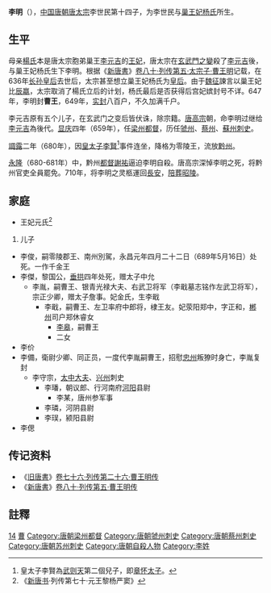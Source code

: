 {{otheruses|李明}}
{{東亞男性歷史人物
|名稱 =零陵王
|身份 =
|國家 =
|時代 =
|主君 =
|屆數 =
|最高職務 =
|前任 = 
|繼任 = 
|圖片名稱 =
|圖片大小 =
|圖片說明 =
|氏 =
|姓 =
|穆坤= <!--清代八旗满洲人物专用-->
|名 =
|姓名 =李明
|羅馬拼音 =
|假名 = <!--日本、琉球人用-->
|諺文 = <!--朝鮮、韓國人用-->
|字 =
|號=
|名乘 = <!--琉球士族用-->
|職官 =
|勛官 =
|散階 =
|軍號 =
|位階 =
|比秩 =
|功臣號 =
|封爵 =曹王→零陵郡王
|封號 =
|御稱號 = <!--日本皇族之稱號-->
|宮號1 = <!--日本皇族之宮號-->
|宮號2 = <!--朝鮮王族之宮號-->
|封地 =
|神號 =
|尊號 =
|族裔 = 
|信仰 = <!--指的是宗教信仰-->
|旗籍 = <!--清代八旗人物专用-->
|氏族 =
|籍貫 =
|本貫 = <!--朝鮮人用-->
|世居地= <!--清代八旗人物专用-->
|世居地/穆坤= <!--专门用于清代八旗满洲人物世居地和穆坤相同时-->
|祖籍 =
|本籍 =
|出身地 =
|府邸 =
|世系 = 
|初名 =
|乳名 = <!--日本、朝鮮、琉球以外人物用-->
|幼名 = <!--日本人用-->
|兒名 = <!--朝鮮人用-->
|童名 = <!--琉球人用-->
|小字 =
|別名 =
|法號 =
|院號 =
|其他名號 =
|出生日期 =
|出生地點 =
|婚年 =
|逝世日期 =682年 
|逝世地點 =
|在位年代 =
|廟號 =
|諡號 =恭
|墓葬 =
|祠廟 =
|父親 =[[唐太宗|唐太宗]]
|嫡母 =
|母親 =[[巢王妃杨氏|巢王妃杨氏]]
|繼父=
|繼母=
|養父=
|養母=
|猶父= <!--日本人用-->
|烏帽子親= <!--日本人、琉球人用-->
|元配 =
|正室 =
|妻 =元氏
|繼室 =
|平妻 =
|側室 =
|元配之父 =
|元配之嫡母 =
|元配之母 =
|正室之父 =
|正室之嫡母 =
|正室之母 =
|妻之父 =
|妻之嫡母 =
|妻之母 =
|繼室之父 =
|繼室之嫡母 =
|繼室之母 =
|平妻之父 =
|平妻之嫡母 =
|平妻之母 =
|兄弟 =
|姊妹 =
|嫡兄弟 =
|嫡姊妹 =
|庶兄弟 =
|庶姊妹 =
|同胞兄弟 =
|同胞姊妹 =
|異母兄弟 =
|異母姊妹 =
|異父兄弟 =
|異父姊妹 =
|繼兄弟 =
|繼姊妹 =
|子 =李俊、李杰、李价、李备、李偲
|女 =
|嫡子 =
|嫡女 =
|庶子 =
|庶女 =
|養子 =
|養女 =
|猶子 = <!--日本人用-->
|婿養子 = <!--日本人用-->
|烏帽子子 = <!--日本人用-->
|繼子 =
|繼女 =
|其他親屬 =
|出身 = <!---此处指科举出身--->
|功名 = 
|經歷 = 
|著作 =
|注釋 =
|實錄ID = <!--指http://sillok.history.go.kr/中的個人頁，只需填入ID，如「http://sillok.history.go.kr/manInfo/popManDetail.do?manId=M_0001900」中的「M_0001900」-->
}}
'''李明'''（{{bd|640年代||680年代|catIdx=L}}），[[中国|中国]][[唐朝|唐朝]][[唐太宗|唐太宗]]李世民第十四子，为李世民与[[巢王妃杨氏|巢王妃杨氏]]所生。

== 生平 ==
母亲[[巢王妃杨氏|楊氏]]本是唐太宗胞弟巢王[[李元吉|李元吉]]的[[王妃|王妃]]，唐太宗在[[玄武門之變|玄武門之變]]殺了[[李元吉|李元吉]]後，与巢王妃杨氏生下李明。根据《[[新唐書|新唐書]]》[[s:新唐书/卷80|卷八十·列传第五·太宗子·曹王明]]记载，在636年[[长孙皇后|长孙皇后]]去世后，太宗甚至想立巢王妃杨氏为[[皇后|皇后]]。由于[[魏征|魏征]]諫言以巢王妃比[[辰嬴|辰嬴]]，太宗取消了楊氏立后的计划，杨氏最后是否获得后宫妃嫔封号不详。647年，李明封'''曹王'''，649年，[[实封|实封]]八百户，不久加满千户。

李元吉原有五个儿子，在玄武门之变后皆伏诛，除宗籍。[[唐高宗|唐高宗]]朝，命李明过继给[[李元吉|李元吉]]為後代。[[显庆|显庆]]四年（659年），任[[梁州|梁州]][[都督|都督]]，历任[[虢州|虢州]]、[[蔡州_(隋朝)|蔡州]]、[[苏州_(隋至北宋)|蘇州]][[刺史|刺史]]。 

[[調露|調露]]二年（680年），因[[储君|皇太子]][[李賢_(唐朝)|李賢]]<ref>皇太子李賢為[[武则天|武则天]]第二個兒子，即[[章怀太子|章怀太子]]。</ref>事件连坐，降格为零陵王，流放[[黔州|黔州]]。

[[永隆_(唐朝)|永隆]]（680-681年）中，黔州[[都督|都督]][[謝祐|謝祐]]逼迫李明自殺。唐高宗深悼李明之死，将黔州官吏全員罷免。710年，将李明之灵柩運回[[唐长安城|長安]]，[[殉葬|陪葬]][[唐昭陵|昭陵]]。

== 家庭 ==

*王妃元氏<ref>《[[新唐书|新唐书]]·列传第七十·元王黎杨严窦》</ref>


# 儿子
*李俊，嗣零陵郡王、南州別駕，永昌元年四月二十二日（689年5月16日）处死。一作千金王
*李傑，黎国公，[[垂拱|垂拱]]四年处死，赠太子中允
**李胤，嗣曹王、银青光禄大夫、右武卫将军（李戢墓志铭作左武卫将军），宗正少卿，赠太子詹事。妃金氏，生李戢
***李戢，嗣曹王、左卫率府中郎将，棣王友。妃荥阳郑中，字正和，[[郴州|郴州]]司户郑休睿女
****[[李皋|李皋]]，嗣曹王
****二女
*李价
*李備，衛尉少卿、同正员，一度代李胤嗣曹王，招慰[[忠州|忠州]]叛獠时身亡，李胤复封
**李守宗，[[太中大夫|太中大夫]]、[[兴州|兴州]]刺史
***李璠，朝议郎、行河南府[[河阳|河阳]]县尉
****李某，唐州参军事
***李璘，河阴县尉
***李㻍，颍阳县尉
*李偲

== 传记资料 ==

*《[[旧唐書|旧唐書]]》[[s:旧唐书/卷76|卷七十六·列传第二十六·曹王明传]] 
*《[[新唐書|新唐書]]》[[s:新唐书/卷80|卷八十·列传第五·曹王明传]] 

== 註釋 ==

{{Reflist|2}}

{{DEFAULTSORT:L}}
[[Category:唐太宗皇子|14]]
[[Category:唐朝宗室国王|曹]]
[[Category:唐朝梁州都督|Category:唐朝梁州都督]]
[[Category:唐朝虢州刺史|Category:唐朝虢州刺史]]
[[Category:唐朝蔡州刺史|Category:唐朝蔡州刺史]]
[[Category:唐朝苏州刺史|Category:唐朝苏州刺史]]
[[Category:唐朝自殺人物|Category:唐朝自殺人物]]
[[Category:李姓|Category:李姓]]